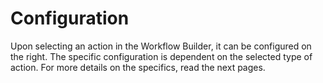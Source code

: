 # Configuration


Upon selecting an action in the Workflow Builder, it can be configured on the right. 
The specific configuration is dependent on the selected type of action. For more details on the specifics, read the next pages.

